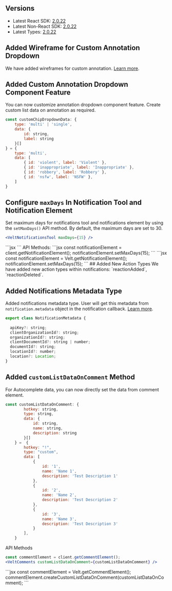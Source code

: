 ## Versions
- Latest React SDK: [2.0.22](https://www.npmjs.com/package/@veltdev/react)
- Latest Non-React SDK: [2.0.22](https://www.npmjs.com/package/@veltdev/client)
- Latest Types: [2.0.22](https://www.npmjs.com/package/@veltdev/types)


## Added Wireframe for Custom Annotation Dropdown
We have added wireframes for custom annotation. [Learn more](https://docs.velt.dev/ui-customization/features/async/comments/comment-dialog/subcomponents/custom-annotation-dropdown).

## Added Custom Annotation Dropdown Component Feature
You can now customize annotation dropdown component feature. Create custom list data on annotation as required.
```jsx
const customChipDropdownData: {
    type: 'multi' | 'single',
    data: {
        id: string,
        label: string
    }[]
} = {
    type: 'multi',
    data: [
        { id: 'violent', label: 'Violent' },
        { id: 'inappropriate', label: 'Inappropriate' },
        { id: 'robbery', label: 'Robbery' },
        { id: 'nsfw', label: 'NSFW' },
    ]
}
```
## Configure `maxDays` In Notification Tool and Notification Element
Set maximum days for notifications tool and notifications element by using the `setMaxDays()` API method. By default, the maximum days are set to 30.
<Tabs>
<Tab title="React / Next.js">
```jsx
<VeltNotificationsTool maxDays={15} />
```
</Tab>
<Tab title="Other Frameworks">
```jsx
<velt-notifications-tool max-days="15"></velt-notifications-tool>
```
</Tab>
</Tabs>
API Methods:
<Tabs>
<Tab title="React / Next.js">
```jsx
const notificationElement = client.getNotificationElement();
notificationElement.setMaxDays(15);
```
</Tab>
<Tab title="Other Frameworks">
```jsx
const notificationElement = Velt.getNotificationElement();
notificationElement.setMaxDays(15);
```
</Tab>
</Tabs>
## Added New Action Types
We have added new action types within notifications: `reactionAdded`, `reactionDeleted`.

## Added Notifications Metadata Type
Added notifications metadata type. User will get this metadata from `notification.metadata` object in the notification callback. [Learn more](/api-reference/sdk/models/data-models#notification#notificationmetadata-class-properties).
```jsx
export class NotificationMetadata {
 
  apiKey?: string;
  clientOrganizationId?: string;
  organizationId?: string;
  clientDocumentId?: string | number;
  documentId?: string;
  locationId?: number;
  location?: Location;
}
```
## Added `customListDataOnComment` Method
For Autocomplete data, you can now directly set the data from comment element.

```jsx
const customListDataOnComment: {
        hotkey: string,
        type: string,
        data: {
            id: string,
            name: string,
            description: string
        }[]
    } =  {
        hotkey: "!",
        type: "custom",
        data: [
            {
                id: '1',
                name: 'Name 1',
                description: 'Test Description 1'
            },
            {
                id: '2',
                name: 'Name 2',
                description: 'Test Description 2'
            },
            {
                id: '3',
                name: 'Name 3',
                description: 'Test Description 3'
            }
        ],
    }
```

API Methods
<Tabs>
<Tab title="React / Next.js">
```jsx
const commentElement = client.getCommentElement();			
<VeltComments customListDataOnComment={customListDataOnComment} />
```
</Tab>

<Tab title="Other Frameworks">
```jsx
const commentElement = Velt.getCommentElement();			
commentElement.createCustomListDataOnComment(customListDataOnComment);
```
</Tab>


</Tabs>